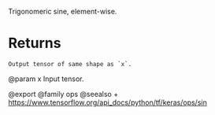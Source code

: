 Trigonomeric sine, element-wise.

# Returns
    Output tensor of same shape as `x`.

@param x Input tensor.

@export
@family ops
@seealso
+ <https://www.tensorflow.org/api_docs/python/tf/keras/ops/sin>
